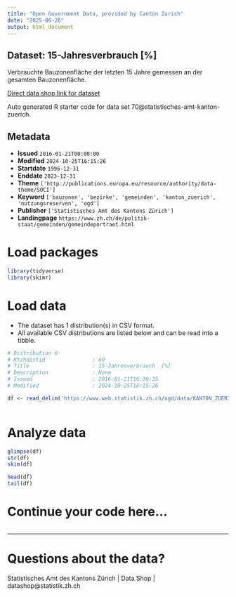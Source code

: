 ```yaml
---
title: "Open Government Data, provided by Canton Zurich"
date: "2025-06-26"
output: html_document
---
```


## Dataset: 15-Jahresverbrauch [%]

Verbrauchte Bauzonenfläche der letzten 15 Jahre gemessen an der gesamten Bauzonenfläche.

[Direct data shop link for dataset](https://www.zh.ch/de/politik-staat/statistik-daten/datenkatalog.html#/datasets/70@statistisches-amt-kanton-zuerich)

Auto generated R starter code for data set 70@statistisches-amt-kanton-zuerich.

## Metadata

- **Issued** `2016-01-21T00:00:00`
- **Modified** `2024-10-25T16:15:26`
- **Startdate** `1996-12-31`
- **Enddate** `2023-12-31`
- **Theme** `['http://publications.europa.eu/resource/authority/data-theme/SOCI']`
- **Keyword** `['bauzonen', 'bezirke', 'gemeinden', 'kanton_zuerich', 'nutzungsreserven', 'ogd']`
- **Publisher** `['Statistisches Amt des Kantons Zürich']`
- **Landingpage** `https://www.zh.ch/de/politik-staat/gemeinden/gemeindeportraet.html`


# Load packages

```r

library(tidyverse)
library(skimr)

```

# Load data

-   The dataset has 1 distribution(s) in CSV format.
-   All available CSV distributions are listed below and can be read into a tibble.

```r

# Distribution 0
# Ktzhdistid               : 60
# Title                    : 15-Jahresverbrauch  [%]
# Description              : None
# Issued                   : 2016-01-21T16:30:35
# Modified                 : 2024-10-25T16:15:26

df <- read_delim('https://www.web.statistik.zh.ch/ogd/data/KANTON_ZUERICH_46.csv')



```

# Analyze data

```r

glimpse(df)
str(df)
skim(df)

head(df)
tail(df)

```

# Continue your code here...

```r

```

------------------------------------------------------------------------

# Questions about the data?

Statistisches Amt des Kantons Zürich | Data Shop | datashop@statistik.zh.ch
